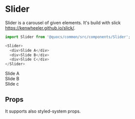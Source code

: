 

<Meta title="Themes|boss-care/Components/Slider" component={Slider} />

# Slider

Slider is a carousel of given elements. It's build with slick https://kenwheeler.github.io/slick/.

```js
import Slider from '@quocs/common/src/components/Slider';

<Slider>
  <div>Slide A</div>
  <div>Slide B</div>
  <div>Slide C</div>
</Slider>
```

<Preview>
  <Story name="Default">
    <Theme>
      <Slider options={{
         dots: true,
         speed: 500,
         slidesToShow: 1,
         centerMode: true,
         variableWidth: true,
         arrows: false,
         slidesToScroll: 1,
      }}>
        <div>
          <Box width="300px" height="150px" flexBox alignItems="center" justifyContent="center" color="gray.7" bg="primary">Slide A</Box>
        </div>
        <div>
          <Box width="300px" height="150px" flexBox alignItems="center" justifyContent="center" color="gray.7" bg="secondary">Slide B</Box>
        </div>
        <div>
          <Box width="300px" height="150px" flexBox alignItems="center" justifyContent="center" color="gray.7" bg="tertiary">Slide c</Box>
        </div>
      </Slider>
    </Theme>
  </Story>
</Preview>

## Props

It supports also styled-system props.

<Props of={Slider} />

